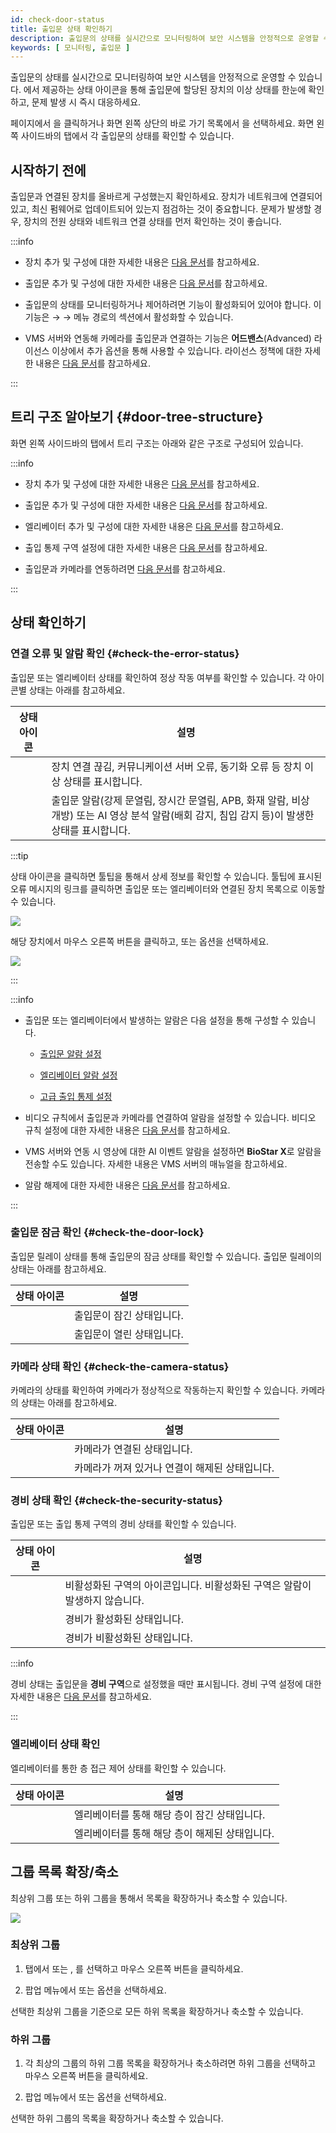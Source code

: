 ```yaml
---
id: check-door-status
title: 출입문 상태 확인하기
description: 출입문의 상태를 실시간으로 모니터링하여 보안 시스템을 안정적으로 운영할 수 있습니다. 또한 출입문에 할당된 장치의 이상 상태를 확인할 수 있습니다.
keywords: [ 모니터링, 출입문 ]
---
```


출입문의 상태를 실시간으로 모니터링하여 보안 시스템을 안정적으로 운영할 수 있습니다. <Cmd sid='shell.header.arena' />에서 제공하는 상태 아이콘을 통해 출입문에 할당된 장치의 이상 상태를 한눈에 확인하고, 문제 발생 시 즉시 대응하세요.

<Cmd sid='shell.header.launcher' /> 페이지에서 <Cmd sid='shell.header.arena' />을 클릭하거나 화면 왼쪽 상단의 바로 가기 목록에서 <Cmd sid='shell.header.arena' />을 선택하세요. 화면 왼쪽 사이드바의 <Cmd sid='arena.tree.door.title' /> 탭에서 각 출입문의 상태를 확인할 수 있습니다.

## 시작하기 전에

출입문과 연결된 장치를 올바르게 구성했는지 확인하세요. 장치가 네트워크에 연결되어 있고, 최신 펌웨어로 업데이트되어 있는지 점검하는 것이 중요합니다. 문제가 발생할 경우, 장치의 전원 상태와 네트워크 연결 상태를 먼저 확인하는 것이 좋습니다.

:::info

* 장치 추가 및 구성에 대한 자세한 내용은 [다음 문서](settings-manage-devices)를 참고하세요.

* 출입문 추가 및 구성에 대한 자세한 내용은 [다음 문서](settings-manage-door)를 참고하세요.

* 출입문의 상태를 모니터링하거나 제어하려면 <Cmd sid='setting.server.logUploadType' product='2' /> 기능이 활성화되어 있어야 합니다. 이 기능은 <Cmd sid='shell.header.setting' /> → <Cmd sid='setting.menu.server.root' /> → <Cmd sid='setting.menu.server.server' /> 메뉴 경로의 <Cmd sid='common.general' product='2' /> 섹션에서 활성화할 수 있습니다.

* VMS 서버와 연동해 카메라를 출입문과 연결하는 기능은 **어드밴스**(Advanced) 라이선스 이상에서 추가 옵션을 통해 사용할 수 있습니다. 라이선스 정책에 대한 자세한 내용은 [다음 문서](licensing#features-add-ons)를 참고하세요.

:::

## 트리 구조 알아보기 {#door-tree-structure}

화면 왼쪽 사이드바의 <Cmd sid='arena.tree.door.title' /> 탭에서 트리 구조는 아래와 같은 구조로 구성되어 있습니다.


<Treeview data={Doortree} />

:::info

* 장치 추가 및 구성에 대한 자세한 내용은 [다음 문서](settings-manage-devices)를 참고하세요.

* 출입문 추가 및 구성에 대한 자세한 내용은 [다음 문서](settings-manage-door)를 참고하세요.

* 엘리베이터 추가 및 구성에 대한 자세한 내용은 [다음 문서](settings-manage-elevators)를 참고하세요.

* 출입 통제 구역 설정에 대한 자세한 내용은 [다음 문서](settings-advanced-ac)를 참고하세요.

* 출입문과 카메라를 연동하려면 [다음 문서](settings-videos-rule)를 참고하세요.

:::

## 상태 확인하기

### 연결 오류 및 알람 확인 {#check-the-error-status}

출입문 또는 엘리베이터 상태를 확인하여 정상 작동 여부를 확인할 수 있습니다. 각 아이콘별 상태는 아래를 참고하세요.

<div className='col2--20-80 overflow-x'>

| 상태 아이콘 | 설명 |
| :--: | -- |
| <IcErr width='35px' height='35px' /> | 장치 연결 끊김, 커뮤니케이션 서버 오류, 동기화 오류 등 장치 이상 상태를 표시합니다. |
| <IcAlert width='40px' height='40px' /> | 출입문 알람(강제 문열림, 장시간 문열림, APB, 화재 알람, 비상 개방) 또는 AI 영상 분석 알람(배회 감지, 침입 감지 등)이 발생한 상태를 표시합니다. |

</div>

:::tip

상태 아이콘을 클릭하면 툴팁을 통해서 상세 정보를 확인할 수 있습니다. 툴팁에 표시된 오류 메시지의 링크를 클릭하면 출입문 또는 엘리베이터와 연결된 장치 목록으로 이동할 수 있습니다.

<Image src='/img/monitoring-door-status-tooltip.png' />

해당 장치에서 마우스 오른쪽 버튼을 클릭하고, <Cmd sid='arena.tree.contextMenu.reconnect' /> 또는 <Cmd sid='arena.tree.contextMenu.reboot' /> 옵션을 선택하세요.

<Image src='/img/monitoring-door-status-tooltip-device.png' />

:::

:::info

* 출입문 또는 엘리베이터에서 발생하는 알람은 다음 설정을 통해 구성할 수 있습니다.

  * [출입문 알람 설정](settings-door-add#alarm)

  * [엘리베이터 알람 설정](settings-elevators-add#alarm)

  * [고급 출입 통제 설정](settings-advanced-ac)

* 비디오 규칙에서 출입문과 카메라를 연결하여 알람을 설정할 수 있습니다. 비디오 규칙 설정에 대한 자세한 내용은 [다음 문서](settings-videos-rule)를 참고하세요.

* VMS 서버와 연동 시 영상에 대한 AI 이벤트 알람을 설정하면 **BioStar X**로 알람을 전송할 수도 있습니다. 자세한 내용은 VMS 서버의 매뉴얼을 참고하세요.

* 알람 해제에 대한 자세한 내용은 [다음 문서](monitoring-event#acknowledge-alarm-and-record-action)를 참고하세요.

:::


### 출입문 잠금 확인 {#check-the-door-lock}

출입문 릴레이 상태를 통해 출입문의 잠금 상태를 확인할 수 있습니다. 출입문 릴레이의 상태는 아래를 참고하세요.

<div className='col2--20-80 overflow-x'>

| 상태 아이콘 | 설명 |
| :--: | -- |
| <IcRelayLock width='auto' height='35px' /> | 출입문이 잠긴 상태입니다. |
| <IcRelayUnlock width='auto' height='40px' /> | 출입문이 열린 상태입니다. |

</div>


### 카메라 상태 확인 {#check-the-camera-status}

카메라의 상태를 확인하여 카메라가 정상적으로 작동하는지 확인할 수 있습니다. 카메라의 상태는 아래를 참고하세요.

<div className='col2--20-80 overflow-x'>

| 상태 아이콘 | 설명 |
| :--: | -- |
| <IcCamOk width='auto' height='35px'/> | 카메라가 연결된 상태입니다. |
| <IcCamFail width='auto' height='35px'/> | 카메라가 꺼져 있거나 연결이 해제된 상태입니다. |

</div>


### 경비 상태 확인 {#check-the-security-status}

출입문 또는 출입 통제 구역의 경비 상태를 확인할 수 있습니다. 

<div className='col2--20-80 overflow-x'>

| 상태 아이콘 | 설명 |
| :--: | -- |
| <IcDisable width='auto' height='30px' /> | 비활성화된 구역의 아이콘입니다. 비활성화된 구역은 알람이 발생하지 않습니다. |
| <IcArm width='auto' height='35px'/> | 경비가 활성화된 상태입니다. |
| <IcDisarm width='auto' height='35px'/> | 경비가 비활성화된 상태입니다. |

</div>

:::info

경비 상태는 출입문을 **경비 구역**으로 설정했을 때만 표시됩니다. 경비 구역 설정에 대한 자세한 내용은 [다음 문서](settings-advanced-ac-intrusion-alarm)를 참고하세요.

:::

### 엘리베이터 상태 확인

엘리베이터를 통한 층 접근 제어 상태를 확인할 수 있습니다.

<div className='col2--20-80 overflow-x'>

| 상태 아이콘 | 설명 |
| :--: | -- |
| <StatusNormal width='auto' height='35px'/> | 엘리베이터를 통해 해당 층이 잠긴 상태입니다. |
| <StatusOK width='auto' height='35px'/> | 엘리베이터를 통해 해당 층이 해제된 상태입니다. |

</div>


## 그룹 목록 확장/축소

최상위 그룹 또는 하위 그룹을 통해서 목록을 확장하거나 축소할 수 있습니다. 

<Image src='/img/biostarx-monitoring-group-expand-collapse.png' />

### 최상위 그룹

1. <Cmd sid='arena.tree.door.title' /> 탭에서 <Cmd sid='arena.tree.door.allDoorGroups' /> 또는 <Cmd sid='arena.tree.door.allElevatorGroups' />, <Cmd sid='arena.tree.door.allZones' />를 선택하고 마우스 오른쪽 버튼을 클릭하세요. 

1. 팝업 메뉴에서 <Cmd sid='arena.tree.expandAll' /> 또는 <Cmd sid='arena.tree.collapseAll' /> 옵션을 선택하세요. 

선택한 최상위 그룹을 기준으로 모든 하위 목록을 확장하거나 축소할 수 있습니다.

### 하위 그룹

1. 각 최상의 그룹의 하위 그룹 목록을 확장하거나 축소하려면 하위 그룹을 선택하고 마우스 오른쪽 버튼을 클릭하세요. 

1. 팝업 메뉴에서 <Cmd sid='arena.tree.contextMenu.expandBelow' /> 또는 <Cmd sid='arena.tree.contextMenu.collapseBelow' /> 옵션을 선택하세요. 

선택한 하위 그룹의 목록을 확장하거나 축소할 수 있습니다.
